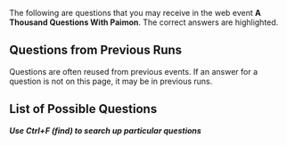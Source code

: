 {{EventTabs
|rootpage = A Thousand Questions With Paimon/2021-08-27
}}
The following are questions that you may receive in the web event '''A Thousand Questions With Paimon'''. The correct answers are highlighted.

==Questions from Previous Runs==
{{Main|A Thousand Questions With Paimon/2021-06-25/Story}}
Questions are often reused from previous events. If an answer for a question is not on this page, it may be in previous runs.

==List of Possible Questions==
<!--
Use the following template when inputting a new question
[see Template:ThousandQuestions for field information]

{{ThousandQuestions
|q=
|a1=
|a2=
|a3=
|a4=
|c=
}}

-->

'''''Use Ctrl+F (find) to search up particular questions'''''
{{ThousandQuestions
|q="Cryo attacks can destroy Pyro Abyss Mage shields at the same rate as Hydro attacks" &mdash; is this statement true?
|a1=False
|a2=True
|c=1
}}
{{ThousandQuestions
|q="Currently, each Shrine of Depths can only be opened once, and cannot be reset" - is this statement true?
|a1=False
|a2=True
|c=2
}}
{{ThousandQuestions
|q="The Pyro Regisvine is immune to {{Color|Pyro DMG}}" &mdash; is this statement true?
|a1=False
|a2=True
|c=1
}}
{{ThousandQuestions
|q="The second charge level of Bennett's Elemental Skill, Passion Overload, will launch him, and this cannot be prevented by any other operations" - is this statement true?
|a1=False
|a2=True
|c=1
}}
{{ThousandQuestions
|q="When Chongyun uses his Elemental Skill, Spirit Blade: Chonghua's Layered Frost, Diluc's attacks within that field will be infused with {{Color|Cryo DMG}}" - Is this statement true?
|a1=False
|a2=True
|c=1
}}
{{ThousandQuestions
|q=After dying in a Domain, you are automatically teleported to the nearest Statue of The Seven.
|a1=False
|a2=True
|c=1
}}
{{ThousandQuestions
|q=After using his Elemental Burst, Lightning Fang, Razor's Normal Attacks will deal {{Color|Electro DMG}}.
|a1=False
|a2=True
|c=1
}}
{{ThousandQuestions
|q=At which Mondstadt Reputation Level is the Anemo Treasure Compass diagram obtained?
|a1=Lv. 5
|a2=Lv. 6
|a3=Lv. 7
|a4=Lv. 8
|c=2
}}
{{ThousandQuestions
|q=At which of the following Liyue restaurants can you try Xiangling's cooking?
|a1=Liuli Pavilion
|a2=Wangsheng Funeral Parlor
|a3=Wanmin Restaurant
|a4=Xinyue Kiosk
|c=3
}}
{{ThousandQuestions
|q=Barbara's Elemental Skill "Let the Show Begin♪" will intermittently apply Hydro to the active character. This can be used to clear Electro from a character who has had it applied to them.
|a1=False
|a2=True
|c=1
}}
{{ThousandQuestions
|q=Barbara's Talent, Glorious Season, is able to decrease the Stamina Consumption of all party members when Barbara is in the party.
|a1=False
|a2=True
|c=1
}}
{{ThousandQuestions
|q=Beidou's fleet is called:
|a1=The Corvus Fleet
|a2=The Crater Fleet
|a3=The Crux Fleet
|a4=The Cygnus Fleet
|c=3
}}
{{ThousandQuestions
|q=Can two characters of the same element activate an Elemental Resonance in Co-Op Mode?
|a1=No
|a2=Yes
|c=2
}}
{{ThousandQuestions
|q=Diluc used to be the Knights of Favonius':
|a1=Captain of the Investigation Team
|a2=Cavalry Captain
|a3=Master
|a4=Quartermaster
|c=2
}}
{{ThousandQuestions
|q=Donna, an assistant at Flora Whisper flower store, is infatuated with:
|a1=Diluc
|a2=Jean
|a3=Kaeya
|a4=Lisa
|c=1
}}
{{ThousandQuestions
|q=Each character has their own Fullness meter. Once it is full, that character cannot continue to consume Dishes. Based on what factor does the Fullness meter return to normal?
|a1=Battles fought
|a2=DMG taken
|a3=Intensity of physical activity undertaken by the character
|a4=Time
|c=4
}}
{{ThousandQuestions
|q=Fatui Skirmishers will empower themselves in battle, and these empowerments must be removed to defeat them quickly. Of the following interactions, which one is the least efficient?
|a1=Cryogunner Legionnaire - use {{Color|Pyro DMG}}
|a2=Electrohammer Vanguard - use {{Color|Pyro DMG}}
|a3=Geochanter Bracer - use {{Color|Geo DMG}}
|a4=Pyroslinger Bracer - use {{Color|Hydro DMG}}
|c=2
}}
{{ThousandQuestions
|q=For which of the following can Geo Sigils not be exchanged?
|a1=Character Level-Up Material
|a2=Mora
|a3=Talent Level-Up Materials
|a4=Weapon Ascension Materials
|c=3
}}
{{ThousandQuestions
|q=From which of these locations can Musk Reef be reached via a black hole?
|a1=*Falcon Coast
|a2=Cape Oath
|a3=Starsnatch Cliff
|a4=Stormbearer Point
|c=2
}}
{{ThousandQuestions
|q=How many Fortify stacks can Zhongli's Passive Talent "Resonant Waves" provide?
|a1=3
|a2=4
|a3=5
|a4=6
|c=3
}}
{{ThousandQuestions
|q=How many Ley Line challenges can exist in Mondstadt and Liyue at any one time?
|a1=2
|a2=4
|a3=6
|a4=8
|c=2
}}
{{ThousandQuestions
|q=How many elements make up the continent of Teyvat?
|a1=5
|a2=6
|a3=7
|a4=8
|c=3
}}
{{ThousandQuestions
|q=How many kinds of elemental Primordial Showers do Primo Geovishaps have at their disposal?
|a1=3
|a2=4
|a3=5
|a4=6
|c=2
}}
{{ThousandQuestions
|q=How many times does Cryo Hypostasis: Daleth need to be attacked while it is near defeat in order to break its shield?
|a1=2 times
|a2=3 times
|a3=4 times
|a4=5 times
|c=2
}}
{{ThousandQuestions
|q=How many times will Diona's Elemental Burst heal a character?
|a1=5
|a2=6
|a3=7
|a4=8
|c=2
}}
{{ThousandQuestions
|q=How many types of Hydro Mimics can the Oceanid summon in total?
|a1=6 types
|a2=7 types
|a3=8 types
|a4=9 types
|c=3
}}
{{ThousandQuestions
|q=How many types of elemental combinations does Azhdaha have?
|a1=3 types
|a2=4 types
|a3=5 types
|a4=6 types
|c=2
}}
{{ThousandQuestions
|q=How often does the Abyssal Moon Spire reset?
|a1=10th and 20th of each month
|a2=1st and 15th of each month
|a3=1st and 16th of each month
|a4=5th and 15th of each month
|c=3
}}
{{ThousandQuestions
|q=How often does the Rite of Descension, one of Liyue's traditional ceremonies, occur?
|a1=Once a year
|a2=Once every four years
|a3=Once every three years
|a4=Once every two years
|c=1
}}
{{ThousandQuestions
|q=In Jean's Story Quest, "Leo Minor Chapter," what is the name of Margaret's lost cat?
|a1=Cutie
|a2=Prince
|a3=Princess
|a4=Tigger
|c=2
}}
{{ThousandQuestions
|q=In Liyue, there is a plant that carefully listens to people's singing. That plant is called:
|a1=Glaze Lily
|a2=Qingxin
|a3=Silk Flower
|a4=Violetgrass
|c=1
}}
{{ThousandQuestions
|q=In the Serenitea Pot, which of the following ways can be used to obtain Furnishing Blueprints?
|a1=All of the options are true.
|a2=Complete quest to obtain.
|a3=Complete the Adeptal Mirror quest to obtain.
|a4=Redeem with Realm Currency at the Realm Depot.
|c=1
}}
{{ThousandQuestions
|q=In the Story Quest "Bookworm Swordsman", which volume of "Legend of the Shattered Halberd" did Xingqiu borrow from Chang the Ninth?
|a1=1
|a2=2
|a3=4
|a4=6
|c=4
}}
{{ThousandQuestions
|q=Klee's Normal Attack can greatly reduce ore durability. As such, her Plunging Attack will allow us to mine ore even faster.
|a1=False
|a2=True
|c=1
}}
{{ThousandQuestions
|q=Lisa's "General Pharmaceutics" Passive Talent gives her a chance to refund materials used in crafting Character Enhancement Materials.
|a1=False
|a2=True
|c=1
}}
{{ThousandQuestions
|q=Noelle's Elemental Skill, Breastplate, is able to deal one instance of {{Color|Geo DMG}} to nearby enemies. It will not generate any Elemental Particles.
|a1=False
|a2=True
|c=2
}}
{{ThousandQuestions
|q=Of the following Mondstadt taverns, Diona is a bartender at:
|a1=Angel's Gift
|a2=Angel's Share
|a3=The Cat's Ear
|a4=The Cat's Tail
|c=4
}}
{{ThousandQuestions
|q=Primo Geovishaps change their element as the battle progresses. Which of the following is not an element that they may change to?
|a1=Anemo
|a2=Cryo
|a3=Electro
|a4=Pyro
|c=1
}}
{{ThousandQuestions
|q=Sucrose is the assistant of the genius alchemist called:
|a1=Albedo
|a2=Lisa
|a3=Mona
|a4=Timaeus
|c=1
}}
{{ThousandQuestions
|q=Sucrose's Passive Talent, Mollis Favonius, increases the Energy Recharge of all other party members by 20% of Sucrose's Energy Recharge for 8s when Sucrose's Elemental Skill or Burst hits an opponent.
|a1=False
|a2=True
|c=1
}}
{{ThousandQuestions
|q=The Karst Crawlers at Mt. Hulao can entrap anyone who steps on them, covering the intruder in amber. Who planted those plants?
|a1=Cloud Retainer
|a2=Conqueror of Demons
|a3=Moon Carver
|a4=Mountain Shaper
|c=4
}}
{{ThousandQuestions
|q=The Sunsettia is the most commonly found food in the game. It has no other uses apart from being eaten as-is.
|a1=False
|a2=True
|c=1
}}
{{ThousandQuestions
|q=The materials for crafting Furnishings for the Serenitea Pot can be obtained by the following methods:
|a1=All of the options are true.
|a2=Collecting different types of wood in the wild.
|a3=Making dyes in the Serenitea Pot.
|c=1
}}
{{ThousandQuestions
|q=The people of Liyue believe that the adepti dwell in:
|a1=Guyun Stone Forest
|a2=Jueyun Karst
|a3=Mt. Tianheng
|a4=Qingce Village
|c=2
}}
{{ThousandQuestions
|q=The pet that Qiqi would like to have the most is a:
|a1=Finch
|a2=Rabbit
|a3=Slime
|a4=turtle
|c=1
}}
{{ThousandQuestions
|q=The rivalry between the two famed styles of cooking, Li and Yue, is a few hundred years old. Out of the two, the Yue style is popular among the enthusiasts of:
|a1=Mountain delicacies
|a2=Seaside delectables
|c=2
}}
{{ThousandQuestions
|q=True of false: Entering a Domain consumes Original Resin or Condensed Resin.
|a1=False
|a2=True
|c=1
}}
{{ThousandQuestions
|q=True or false: After lowering the World Level, the maximum available difficulty level of the Stormterror challenge will also decrease.
|a1=False
|a2=True
|c=1
}}
{{ThousandQuestions
|q=True or false: In Co-Op mode, you can cause Seelie in friend's world to move and guide you.
|a1=False
|a2=True
|c=1
}}
{{ThousandQuestions
|q=True or false: On the PC version, you can press Left Alt + 1/2/3/4 to switch to the corresponding character in your party and cast their Elemental Burst.
|a1=False
|a2=True
|c=2
}}
{{ThousandQuestions
|q=True or false: On the page for the event wish "Epitome Invocation," select the magnification icon to view the effects of the current weapons.
|a1=False
|a2=True
|c=2
}}
{{ThousandQuestions
|q=True or false: Rainy weather extinguishes Flaming Flowers, allowing us to gather them immediately.
|a1=False
|a2=True
|c=1
}}
{{ThousandQuestions
|q=True or false: Through crafting, Dust of Azoth can convert any material to another material of the same type. Different material types require different quantities of Dust of Azoth.
|a1=False
|a2=True
|c=1
}}
{{ThousandQuestions
|q=True or false: When fighting Anemo Hypostasis: Beth, dealing {{Color|Black|Elemental DMG}} to the Anemo Orbs summoned by the Anemo Hypostasis converts them into Elemental Orbs of a different type.
|a1=False
|a2=True
|c=1
}}
{{ThousandQuestions
|q=True or false: When the World Level does not change, raising your Adventure Rank increases the level of monsters in the world.
|a1=False
|a2=True
|c=1
}}
{{ThousandQuestions
|q=True or false: Xiao's Talent "Transcension: Gravity Defier" guarantees that Xiao will never take damage from a Plunging Attack
|a1=False
|a2=True
|c=1
}}
{{ThousandQuestions
|q=Up to how much wood can a tree drop in the open world?
|a1=2
|a2=3
|a3=4
|a4=5
|c=2
}}
{{ThousandQuestions
|q=Using Geo attacks against Anemo Hypostasis: Beth will cause a Crystallize reaction.
|a1=False
|a2=True
|c=1
}}
{{ThousandQuestions
|q=Wangshu Inn's cat is called:
|a1=Dawei
|a2=Fugui
|a3=Tic
|a4=Wei
|c=4
}}
{{ThousandQuestions
|q=We can make Condensed Resin by using Original Resin and Crystal Cores. In the current live version of Genshin Impact, what is the maximum quantity of Condensed Resin that can be held at once?
|a1=2
|a2=3
|a3=4
|a4=5
|c=4
}}
{{ThousandQuestions
|q=We can still accumulate Adventure EXP without ascending the World Level.
|a1=False
|a2=True
|c=2
}}
{{ThousandQuestions
|q=What does "Lupical" mean?
|a1=Enemies
|a2=Family
|a3=Friends
|a4=Strangers
|c=2
}}
{{ThousandQuestions
|q=What factors influence Oz's time on the field?
|a1=ATK
|a2=Duration is fixed
|a3={{Color|Electro DMG Bonus}}
|a4=Skill Level
|c=2
}}
{{ThousandQuestions
|q=What is Amber the champion of in Mondstadt?
|a1=Bungee Jumping
|a2=Fencing
|a3=Gliding
|a4=Swimming
|c=3
}}
{{ThousandQuestions
|q=What is Fischl's position at the Adventurers' Guild?
|a1=Coordinator
|a2=Investigator
|a3=Recruiter
|a4=Secretary
|c=2
}}
{{ThousandQuestions
|q=What is the CD of the World Level adjustment function?
|a1=24 hours
|a2=48 hours
|a3=72 hours
|a4=No CD
|c=1
}}
{{ThousandQuestions
|q=What is the Energy Cost of Diluc's Elemental Burst, Dawn?
|a1=40
|a2=60
|a3=80
|c=1
}}
{{ThousandQuestions
|q=What is the Teapot Traveling Salesman's name?
|a1=Chubby
|a2=Dubby
|a3=Stubby
|a4=Tubby
|c=1
}}
{{ThousandQuestions
|q=What is the load limit of a Wind Catcher?
|a1=3
|a2=4
|a3=5
|a4=6
|c=3
}}
{{ThousandQuestions
|q=What is the maximum number of characters that can be displayed in a friend's Character Showcase?
|a1=10
|a2=4
|a3=6
|a4=8
|c=4
}}
{{ThousandQuestions
|q=What is the name of the bartender at the Angel's Share?
|a1=Charles
|a2=Huffman
|a3=Stanley
|a4=Wagner
|c=1
}}
{{ThousandQuestions
|q=What is the name of the hotel where the Fatui diplomats were staying during Mondstadt's Stormterror issue?
|a1=Goth Grand Hotel
|a2=Grand Goth Hotel
|a3=Liyue Grand Hotel
|a4=Mondstadt Grand Hotel
|c=1
}}
{{ThousandQuestions
|q=What is the name of the night shift guard of the Northland Bank?
|a1=Ivanovich
|a2=Nadia
|a3=Soraya
|a4=Vlad
|c=2
}}
{{ThousandQuestions
|q=What reaction will occur when a Pyro Elemental Attack is used against Anemo Hypostasis: Beth?
|a1=Electro-Charged
|a2=Overloaded
|a3=Superconduct
|a4=Swirl
|c=4
}}
{{ThousandQuestions
|q=When Hydro is used to extinguish the Hilichurl Berserker's torch, how does the Hilichurl Berserker react?
|a1=Charges forward waving its extinguished torch around to attack
|a2=Takes out a match and re-ignites the torch
|a3=Throws away its torch and becomes a normal hilichurl
|a4=Turns around and runs away, then calls for reinforcements
|c=2
}}
{{ThousandQuestions
|q=When Kaeya is in the party, character's Stamina Consumption when sprinting is decreased.
|a1=False
|a2=True
|c=2
}}
{{ThousandQuestions
|q=When Xiangling's Guoba is breathing fire, if a character is in the AoE of the fire breath, they will also be affected by Pyro.
|a1=False
|a2=True
|c=1
}}
{{ThousandQuestions
|q=When crafting Furnishings, friends can assist each other. Which of the following statements is wrong?
|a1=Assistance can reduce the production time by 4 hours.
|a2=Each "assistance" will randomly reduce the time requires to produce a piece of furniture.
|a3=There are a limited amount of times you can assist a friend per day.
|a4=You need to talk to Tubby in your friend's Serenitea Pot in order to offer assistance.
|c=2
}}
{{ThousandQuestions
|q=When does the Boreas fight refresh every week?
|a1=Monday, 0:00 AM
|a2=Monday, 12:00 AM
|a3=Monday, 3:00 AM
|a4=Monday, 4:00 AM
|c=4
}}
{{ThousandQuestions
|q=When making Mystic Enhancement Ore from Magical Crystal Ore,what quantity of Original Resin is consumed to make 6 Mystic Enhancement Ores?
|a1=10
|a2=20
|a3=30
|a4=40
|c=1
}}
{{ThousandQuestions
|q=When the Anemo Traveler is affected by Pyro, holding the Traveler's Elemental Skill can be used to cause an Elemental Absorption.
|a1=False
|a2=True
|c=2
}}
{{ThousandQuestions
|q=Which element is most effective at attacking a Cryo Regisvine's weak points?
|a1=Anemo
|a2=Electro
|a3=Hydro
|a4=Pyro
|c=4
}}
{{ThousandQuestions
|q=Which of the Archons was Mora named after?
|a1=The Anemo Archon
|a2=The Electro Archon
|a3=The Geo Archon
|a4=The Pyro Archon
|c=3
}}
{{ThousandQuestions
|q=Which of the Fatui Harbingers is Childe?
|a1=The Eleventh
|a2=The Ninth
|a3=The Tenth
|a4=The Twelfth
|c=1
}}
{{ThousandQuestions
|q=Which of the following Book Collections was written by Klee's mother, Alice?
|a1=Hillchurl Ballad Selection
|a2=Hillchurl Cultural Customs
|a3=Teyvat Travel Guide
|a4=The Boar Princess
|c=3
}}
{{ThousandQuestions
|q=Which of the following Hilichurl tribes does not appear at Dadaupa Gorge?
|a1=Eclipse Tribe
|a2=Lunar Tribe
|a3=Meaty Tribe
|a4=Sleeper Tribe
|c=2
}}
{{ThousandQuestions
|q=Which of the following Ley Line Disorders has not featured in a Domain?
|a1=Characters being periodically inflicted with Condensed Ice
|a2=Characters being periodically inflicted with High Voltage
|a3=Characters being periodically inflicted with Slowing Water
|a4=Characters being periodically inflicted with Smoldering Flames
|c=2
}}
{{ThousandQuestions
|q=Which of the following World Levels does not require an Ascension Quest to reach?
|a1=4
|a2=5
|a3=6
|a4=7
|c=2
}}
{{ThousandQuestions
|q=Which of the following about Yanfei's "Scarlet Seal" is false?
|a1=If Elemental Skill is used, Yanfei will gain the max amount of Scarlet Seals.
|a2=Scarlet Seals will disappear when Yanfei leaves the field.
|a3=Scarlet Seals will increase Yanfei's Charged Attack.
|a4=While Scarlet Seals are present,Yanfei's Stamina consumption is decreased.
|c=1
}}
{{ThousandQuestions
|q=Which of the following about companions that move-in to the Serenitea Pot is correct?
|a1=Companions that move-in to the Serenitea Pot will gain Companionship EXP.
|a2=Companions that move-in to the Serenitea Pot will obtain Mora.
|a3=Companions that move-in to the Serenitea Pot will obtain Primogems.
|c=1
}}
{{ThousandQuestions
|q=Which of the following animals does not appear in "The Boar Princess" Book Collection?
|a1=Fox
|a2=Rabbit
|a3=Turtle
|a4=Wolf pup
|c=2
}}
{{ThousandQuestions
|q=Which of the following areas do not contain any Violetgrass?
|a1=Mingyun Village
|a2=Qingxu Pool
|a3=Sal Terrae
|a4=Wuwang Hill
|c=2
}}
{{ThousandQuestions
|q=Which of the following artifact sets does not include any items of 4 stars or above?
|a1=Prayers to Springtime
|a2=Resolution of Sojourner
|a3=Retracing Bolide
|a4=Traveling Doctor
|c=4
}}
{{ThousandQuestions
|q=Which of the following attacks is a Cryo Abyss Mage's shield immune to?
|a1=Amber's Elemental Burst
|a2=Amber's Elemental Skill
|a3=Kaeya's Charged Attack
|a4=Kaeya's Elemental Skill
|c=4
}}
{{ThousandQuestions
|q=Which of the following cannot be achieved with the archive?
|a1=Obtaining detailed information on items that have not yet been obtained
|a2=Reading books collected
|a3=Viewing collected Viewpoints
|a4=Viewing game tutorials
|c=1
}}
{{ThousandQuestions
|q=Which of the following cannot be obtained via Domains?
|a1=Adventure EXP
|a2=Mora
|a3=Primogem
|a4=Traveler Friendship EXP
|c=4
}}
{{ThousandQuestions
|q=Which of the following cannot provide energy to charge an Elemental Burst?
|a1=Defeating monsters
|a2=Gaining Elemental Particles or Elemental Orbs
|a3=Having a character who has the Exile artifact set equipped use their Elemental Burst
|a4=Interacting with a Statue of The Seven
|c=4
}}
{{ThousandQuestions
|q=Which of the following characters can provide a bonus when crafting Vajrada Amethyst Chunks?
|a1=Mona
|a2=None of the other options are true
|a3=Sucrose
|a4=Xingqiu
|c=2
}}
{{ThousandQuestions
|q=Which of the following characters can provide a bonus when forging the Whiteblind?
|a1=Chongyun
|a2=Diluc
|a3=Noelle
|a4=None of the above
|c=2
}}
{{ThousandQuestions
|q=Which of the following characters did not have a pet turtle as a child?
|a1=Amber
|a2=Diluc
|a3=Jean
|c=1
}}
{{ThousandQuestions
|q=Which of the following characters does not belong to the Knights of Favonius?
|a1=Albedo
|a2=Barbara
|a3=Klee
|a4=Mona
|c=4
}}
{{ThousandQuestions
|q=Which of the following characters is least efficient at destroying the Rock Pillars summoned by Geo Hypostasis: Gimel?
|a1=Klee
|a2=Ningguang
|a3=Noelle
|a4=Venti
|c=4
}}
{{ThousandQuestions
|q=Which of the following characters is the most suitable counter to Electro Hypostasis: Aleph?
|a1=Fischl
|a2=Klee
|a3=Lisa
|c=2
}}
{{ThousandQuestions
|q=Which of the following characters will not have their Charged Attacks infused by {{Color|Cryo DMG}} by Chongyun's Spirit Blade: Chonghua's Layered Frost?
|a1=Keqing
|a2=Klee
|a3=Razor
|a4=Xiangling
|c=2
}}
{{ThousandQuestions
|q=Which of the following combinations of materials can be used to create Dvalin's Claw in Alchemy?
|a1=Bloodjade Branch + Dream Solvent
|a2=Dablin's Sigh + Dream Solvent
|a3=Dvalin's Sigh + Dust of Azoth
|a4=Tail of Boreas + Dust of Azoth
|c=2
}}
{{ThousandQuestions
|q=Which of the following creatures or items cannot appear when you destroy a chunk of amber on Mt. Hulao?
|a1=Crane
|a2=Hilichurl
|a3=Mint
|a4=Slime
|c=3
}}
{{ThousandQuestions
|q=Which of the following dishes cannot be acquired by purchasing it at a shop?
|a1=Adeptus' Temptation
|a2=Chicken-Mushroom Skewer
|a3=Fisherman's Toast
|a4=Teyvat Fried Egg
|c=1
}}
{{ThousandQuestions
|q=Which of the following dishes increases character DEF?
|a1=Flaming Red Bolognese
|a2=Jewelry Soup
|a3=Northern Smoked Chicken
|a4=Sticky Honey Roast
|c=2
}}
{{ThousandQuestions
|q=Which of the following dishes is not a Mondstadt staple?
|a1="Pile 'Em Up"
|a2=Mondstadt Hash Brown
|a3=Moon Pie
|a4=Mora Meat
|c=4
}}
{{ThousandQuestions
|q=Which of the following drinks cannot be purchased in the Mondstadt tavern?
|a1=Apple Cider
|a2=Berry & Mint Burst
|a3=Holy Water
|a4=Wolfhook Juice
|c=3
}}
{{ThousandQuestions
|q=Which of the following drops Chilled Meat when defeated?
|a1=Forest Boar
|a2=Pigeon
|a3=Snow Fox
|a4=The Great Snowboar King
|c=4
}}
{{ThousandQuestions
|q=Which of the following elements is Boreas not immune to?
|a1=Anemo
|a2=Cryo
|a3=Pyro
|c=3
}}
{{ThousandQuestions
|q=Which of the following elements is the most efficient at breaking a Hydro Abyss Mage's shield?
|a1=Anemo
|a2=Cryo
|a3=Electro
|a4=Pyro
|c=2
}}
{{ThousandQuestions
|q=Which of the following is a signature dish at Wangshu Inn?
|a1=Almond Tofu
|a2=Black-Back Perch Stew
|a3=Golden Crab
|a4=Matsutake Meat Rolls
|c=1
}}
{{ThousandQuestions
|q=Which of the following is not a barf from Mondstadt?
|a1=Helen
|a2=Qingzhou
|a3=Six-Fingered José
|a4=Venti
|c=2
}}
{{ThousandQuestions
|q=Which of the following is not a buff provided by Bennett's Elemental Burst, Fantastic Voyage?
|a1=ATK increase
|a2=Applying Pyro
|a3=Energy Recharge Increase
|a4=HP Regeneration
|c=3
}}
{{ThousandQuestions
|q=Which of the following is not a method of restoring characters' Stamina?
|a1=Consume Northern Smoked Chicken while climbing
|a2=Pausing to rest in an Upcurrent while gliding
|a3=Stop sprinting and wait for a while
|a4=Stop swimming and tread water for a while
|c=4
}}
{{ThousandQuestions
|q=Which of the following is not a way for Yanfei to obtain Scarlet Seals?
|a1=Use Charged Attack on an enemy.
|a2=Use Yanfei's Elemental Burst.
|a3=Use Yanfei's Elemental Skill to attack an enemy.
|a4=Use Yanfei's Normal Attack on an enemy.
|c=1
}}
{{ThousandQuestions
|q=Which of the following is not one of the Cryo Regisvine's weak points?
|a1=Corolla
|a2=Petals
|a3=Root
|c=2
}}
{{ThousandQuestions
|q=Which of the following is the customary Hilichurl greeting?
|a1=Dada!
|a2=Nunu!
|a3=Olah!
|a4=YA!
|c=3
}}
{{ThousandQuestions
|q=Which of the following is true regarding entering the Serenitea Pot?
|a1=Serenitea Pot can be entered from a boat in Liyue.
|a2=Serenitea Pot can be entered from the Adventurers' Guild.
|a3=Serenitea Pot can be entered from your gadgets in the Inventory.
|a4=Serenitea Pot can be entered on foot from Mondstadt.
|c=3
}}
{{ThousandQuestions
|q=Which of the following items can Boreas drop?
|a1=All of the other options are true
|a2=Artifacts
|a3=Character Level-Up Materials
|a4=Weapon Prototype
|c=1
}}
{{ThousandQuestions
|q=Which of the following items can you obtain from the Unusual Hilichurl?
|a1=Cabbage
|a2=Damaged Mask
|a3=Ore
|a4=Primogem
|c=1
}}
{{ThousandQuestions
|q=Which of the following items cannot be converted using the Parametric Transformer?
|a1=Mint
|a2=Slime Condensate
|a3=Spirit Locket of Boreas
|a4=Sunsettia
|c=3
}}
{{ThousandQuestions
|q=Which of the following items cannot be purchased in a shop in Mondstadt?
|a1=Cabbage
|a2=Pepper
|a3=Rice
|a4=Wheat
|c=3
}}
{{ThousandQuestions
|q=Which of the following items does not belong to the Liyue region?
|a1=Cor Lapis
|a2=Glaze Lily
|a3=Violetgrass
|a4=Wolfhook
|c=4
}}
{{ThousandQuestions
|q=Which of the following locations can Crabs be acquired from?
|a1=Qingyun Peak
|a2=Springvale
|a3=Wolvendom
|a4=Yaoguang Shoal
|c=4
}}
{{ThousandQuestions
|q=Which of the following locations does not belong to the Liyue region?
|a1=Brightcrown Canyon
|a2=Guili Plains
|a3=Mt. Aozang
|a4=Wuwang Hill
|c=1
}}
{{ThousandQuestions
|q=Which of the following locations does not belong to the Mondstadt region?
|a1=Nantianmen
|a2=Starsnatch Cliff
|a3=Thousand Winds Temple
|a4=Whispering Woods
|c=1
}}
{{ThousandQuestions
|q=Which of the following materials can be converted with Dust of Azoth?
|a1=Crystal Chunk
|a2=Dream of the Dandelion Gladiator
|a3=Philosophies of Resistance
|a4=Varunada Lazurite Gemstone
|c=4
}}
{{ThousandQuestions
|q=Which of the following materials can be used to make Yellow Dye inside the Serenitea Pot?
|a1=All the other options are true
|a2=Berry
|a3=Cor Lapis
|c=1
}}
{{ThousandQuestions
|q=Which of the following materials cannot be dropped by a Primo Geovishap?
|a1=Agnidus Agate Gemstone
|a2=Juvenile Jade
|a3=Vajrada Amethyst Gemstone
|a4=Vayuda Turquoise Gemstone
|c=4
}}
{{ThousandQuestions
|q=Which of the following materials cannot be found in the Archive?
|a1=Books
|a2=Seelie
|a3=Small animals
|a4=Wind Gliders
|c=4
}}
{{ThousandQuestions
|q=Which of the following methods can be used to obtain fowl?
|a1=Catching Fish
|a2=Killing Pigeons
|a3=Killing Squirrels
|a4=Talking to Timmie
|c=2
}}
{{ThousandQuestions
|q=Which of the following methods cannot be used to acquire Crystal Chunks?
|a1=Dispatching a character on an expedition
|a2=Gathering in the world
|a3=Shop purchase
|c=3
}}
{{ThousandQuestions
|q=Which of the following methods will not allow a Traveler to gather a Flaming Flower Stamen in the world?
|a1=Attacking the Flaming Flower using a Cryo skill
|a2=Attacking the Flaming Flower using a Hydro skill
|a3=Attacking the Flaming Flower with a Physical attacking using a Claymore character
|c=3
}}
{{ThousandQuestions
|q=Which of the following monsters will not emerge from a Blossom of Revelation challenge?
|a1=Eye of the Storm
|a2=Ruin Guard
|a3=Stonehide Lawachurl
|a4=Unusual Hilichurl
|c=4
}}
{{ThousandQuestions
|q=Which of the following plants is not unique to Mondstadt?
|a1=Cecilia
|a2=Small Lamp Grass
|a3=Sweet Flower
|a4=Windwheel Aster
|c=3
}}
{{ThousandQuestions
|q=Which of the following regional specialties can be obtained from Stormterror's Lair?
|a1=Cecilia
|a2=Jueyun Chili
|a3=Windwheel Aster
|a4=Wolfhook
|c=3
}}
{{ThousandQuestions
|q=Which of the following statements about Amber is false?
|a1=A party with Amber in it has reduced Stamina Consumption when gliding.
|a2=Amber's "Precise Shot" Talent allows her to gain additional CRIT Rate for a certain period after hitting an opponent's weak spot.
|a3=Amber's Baron Bunny can taunt nearby enemies and create safe openings to deal damage.
|a4=Amber's specialty dish may be obtained through perfectly cooking Steak.
|c=2
}}
{{ThousandQuestions
|q=Which of the following statements about Daily Commissions is true?
|a1=After finishing Daily Commissions in our own world, we can visit another player's world in Co-Op Mode and complete further Daily Commissions to win additional rewards.
|a2=Daily Commissions must be accepted on a daily basis from the Adventurers' Guild.
|a3=Daily Commissions refresh daily at midnight.
|a4=We can receive a maximum of 4 commission rewards per day.
|c=4
}}
{{ThousandQuestions
|q=Which of the following statements about Elemental Reactions is false?
|a1=Anemo can trigger a Swirl reaction with Geo
|a2=When Cryo meets Electro, Superconduct is triggered
|a3=When Electro meets Hydro, Electro-Charged is triggered
|a4=When Electro meets Pyro, Overload is triggered
|c=1
}}
{{ThousandQuestions
|q=Which of the following statements about Elemental Reactions is false?
|a1=Anemo can trigger a Swirl reaction with Geo
|a2=When Cryo meets Electro, Superconduct is triggered
|a3=When Electro meets Hydro, Electro-Charged is triggered
|a4=When Electro meets Pyro, Overloaded is triggered
|c=1
}}
{{ThousandQuestions
|q=Which of the following statements about Elemental Reactions is true?
|a1=None of the other options are true
|a2=The Burning reaction itself deals DMG
|a3=The Frozen reaction itself deals DMG
|a4=The Melt reaction itself deals DMG
|c=2
}}
{{ThousandQuestions
|q=Which of the following statements about Elemental Reactions is true?
|a1=The strength of the shield created through a Crystallize reaction depends on the HP and DEF of the character that triggers the reaction.
|a2=Using Cryo to trigger Melt deals greater DMG than triggering it with Pyro.
|a3=Using Hydro to trigger Vaporize deals greater DMG than triggering it using Pyro.
|c=3
}}
{{ThousandQuestions
|q=Which of the following statements about Friendship Level is false?
|a1=As a character's Friendship Level increases, new character Voice-Over lines will be progressively unlocked
|a2=As a character's Friendship Level increases, their ATK will also increase
|a3=As a character's Friendship Level increases, their Character Stories will be unlocked
|c=2
}}
{{ThousandQuestions
|q=Which of the following statements about Geo constructs is true?
|a1=All Geo constructs may be climbed
|a2=Geo constructs can be used to block certain monster attacks
|a3=There is no limit to the number of Geo constructs that may be created
|c=2
}}
{{ThousandQuestions
|q=Which of the following statements about Geovishap Hatchlings is false?
|a1=Geovishap Hatchlings are immune to {{Color|Geo DMG}}
|a2=When Geovishap Hatchlings are underground, Geo Crystals will be produced. Picking them up generates a Crystal shield for the character.
|a3=When the character is not protected by a shield from a Crystallize reaction, some of the Geovishap Hatchling's attacks will be followed by follow-up attacks when they hit.
|a4=When the character is protected by a shield from a Crystallize reaction, the Geovishap Hatchling's charging attack will send itself flying on impact
|c=1
}}
{{ThousandQuestions
|q=Which of the following statements about Klee is false?
|a1=Klee's Charged Attack can launch certain large monsters.
|a2=Klee's Elemental Burst, Sparks 'n' Splash, will target enemies and deal {{Color|Pyro DMG}} to them independently throughout its duration.
|a3=Klee's Passive Talent "All of My Treasures!" displays nearby regional specialties from Mondstadt.
|a4=Opponents who are hit by Klee's Elemental Skill, Jumpy Dumpty, will have their Pyro RES decreased.
|c=4
}}
{{ThousandQuestions
|q=Which of the following statements about Plunging Attacks is false?
|a1=If a character performs Plunging Attack from too high,they will lose some HP
|a2=Plunging Attacks can deal AoE DMG when the character hits the ground
|a3=Plunging Attacks can only deal {{Color|AoE Physical DMG}}.
|a4=There are currently 5 different types of Plunging Attack based on the different weapon categories
|c=3
}}
{{ThousandQuestions
|q=Which of the following statements about Qiqi is false?
|a1=Qiqi's Elemental Burst, Adeptus Art: Preserver of Fortune, will deal {{Color|Cryo DMG}} to nearby enemies.
|a2=Qiqi's Elemental Skill, Adeptus Art: Herald of Frost, can regenerate HP for all active characters in Co-Op Mode.
|a3=Qiqi's Passive Talent, Former Life Memories, displays nearby regional specialties from Liyue.
|a4=The effect of Qiqi's Passive Talent, Life-Prolonging Methods, is that when characters under the effect of Adeptus Art: Herald of Frost trigger an Elemental Reaction, they will gain a 20% Healing Bonus for 8s.
|c=2
}}
{{ThousandQuestions
|q=Which of the following statements about Serpent Spine is true?
|a1=Serpent Spine can be obtained from wishes.
|a2=Serpent Spine is a sword.
|a3=The DMG-increase stacks do not reset if the character leaves the field.
|a4=When the stacks are full, switching characters and taking DMG will reduce the number of stacks.
|c=3
}}
{{ThousandQuestions
|q=Which of the following statements about Sucrose is false?
|a1=Sucrose's Charged Attack and Plunging Attack both deal {{Color|AoE Anemo DMG}}.
|a2=Sucrose's Passive Talent, Astable Invention, grants a 25% chance to return a portion of materials used in the crafting of Character Talent Materials.
|a3=Sucrose's Passive Talent, Catalyst Conversion, increases the Elemental Mastery of all party members whose element matches the element used in a Swirl reaction triggered by Sucrose by 50 for 8s. Sucrose's own Elemental Mastery cannot be increased this way.
|c=2
}}
{{ThousandQuestions
|q=Which of the following statements about Tartaglia is correct?
|a1=Tartaglia can only trigger Riptide Flash once every 1s.
|a2=Tartaglia is unable to use Plunging Attacks in his Melee Stance.
|a3=Tartaglia will regain 20 Energy if he uses his Elemental Burst while in his Melee Stance.
|a4=Tartaglia's Passive Talent, Never Ending, extends Riptide duration by 10s.
|c=2
}}
{{ThousandQuestions
|q=Which of the following statements about Xiangling is true?
|a1=Picking up the chili that Guoba drops will increase the ATK of your entire party for a period of time.
|a2=When Xiangling uses her Elemental Skill, Guoba will deal {{Color|AoE Pyro DMG}} 4 times.
|a3=Xiangling's Charged Attack has a lunging effect. As such, using it at the edge of a cliff will cause her to go off the cliff.
|a4=Xiangling's Pyronado can deal {{Color|Pyro DMG}} to opponents in a large AoE, but every monster can only be damaged by Pyronado a maximum of three times.
|c=2
}}
{{ThousandQuestions
|q=Which of the following statements about artifacts is false?
|a1=Main affixes pertaining to CRIT Rate and CRIT DMG can only appear in the Circlet of Logos.
|a2=The main affix of the Plume of Death is always ATK.
|a3=Top 5-star artifacts may give 3 or 4 minor affixes.
|a4=We can obtain Sands of Eon that increase {{Color|Black|Elemental DMG}}.
|c=4
}}
{{ThousandQuestions
|q=Which of the following statements about fighting Cryo Hypostasis: Daleth is true?
|a1=Must complete the prerequisite quest "In the Mountains."
|a2=Must complete the prerequisite quest "When the Trail Goes Cold."
|c=1
}}
{{ThousandQuestions
|q=Which of the following statements about the Artifacts section of the Character Screen is correct?
|a1=All of the other options are true
|a2=Artifacts can be filtered by set.
|a3=Artifacts can be filtered by slot.
|a4=Artifacts can be ordered by attribute.
|c=1
}}
{{ThousandQuestions
|q=Which of the following statements about the Geo Traveler's Elemental Skill, Starfell Sword, are false?
|a1=The Meteorite can be used to unlock pressure plates on the map.
|a2=The Meteorite has a certain amount of HP, and can be destroyed by monsters.
|a3=We can hold the Elemental Skill to stack one Meteorite on top of another.
|a4=We can use Meteorites to climb mountainous terrain.
|c=3
}}
{{ThousandQuestions
|q=Which of the following statements about the Spiral Abyss is true?
|a1=None of the other options are true
|a2=The Abyss Corridor splits into two halves from Floor 4 onward.
|a3=The Abyssal Moon Spire resets once per month.
|a4=You must clear Floor 8 of the Abyss Corridor with 9 Abyssal Stars to unlock the Abyssal Moon Spire.
|c=1
}}
{{ThousandQuestions
|q=Which of the following statements about the Spiral Abyss is true?
|a1=All buffs in the Spiral Abyss stack.
|a2=If you fail the Spiral Abyss challenge, you can temporarily leave the stage and continue later on.
|a3=In the Spiral Abyss, Elemental Resonance effects are temporarily disabled.
|a4=Spiral Abyss rewards can be claimed using Condensed Resin.
|c=2
}}
{{ThousandQuestions
|q=Which of the following statements concerning Mona's Elemental Burst, Stellaris Phantasm, is wrong?
|a1=If Mona takes no DMG for 2s after using the Elemental Burst, she will regenerate 20% of her HP.
|a2=It will apply the Omen status onto opponentss and increase the DMG they take during that duration.
|a3=Weaker enemies will be imprisoned within an Illusory Bubble.
|a4=When a party member attacks the Illusory Bubble, it will break, causing immense {{Color|Hydro DMG}}.
|c=1
}}
{{ThousandQuestions
|q=Which of the following statements is false?
|a1=The Oceanid can summon a maximum of two different types of Hydro Mimic at any one time.
|a2=The Oceanid will lose HP when the Hydro Mimics are defeated.
|a3=You can attack the Oceanid directly to deal DMG to it
|c=3
}}
{{ThousandQuestions
|q=Which of the following statements is true about Dragon's Bane?
|a1=The Elemental Mastery attribute can effectively increase the DMG dealt by the elemental reactions.
|a2=This weapon effectively increases the character's Energy Recharge.
|a3=When a Pyro attack hits an enemy unaffected by any element, the attack benefits from a weapon bonus.
|a4=When attacking a Pyro Slime in any state with this weapon the attack benefits from a weapon ability bonus.
|c=1
}}
{{ThousandQuestions
|q=Which of the following statements is true?
|a1=At {{sic|Moonstadt|hide=true}} and Liyue, the Crafting Bench can be used to make specialty gadgets.
|a2=At {{sic|Moonstadt|hide=true}} and Liyue, the crafting list for the Crafting Bench are the same.
|c=2
}}
{{ThousandQuestions
|q=Which of the following weapon's abilities is generated differently from the others
|a1=Dragon's Bane
|a2=Lion's Roar
|a3=Rainslasher
|a4=Solar Pearl
|c=4
}}
{{ThousandQuestions
|q=Which of the following will not allow you to obtain Shrine of Depths Keys?
|a1=Challenging Domains
|a2=Completing a Story Quest
|a3=Completing a World Quest
|a4=Completing an Ascension Quest
|c=2
}}
{{ThousandQuestions
|q=Which place's topography is the result of an Archon hurling giant spears of rock during a time of war?
|a1=Guyun Stone Forest
|a2=Huaguang Stone Forest
|a3=Sal Terrae
|a4=Yoaguang Shoal
|c=1
}}
{{ThousandQuestions
|q=Who is the owner of the best pharmacy in Liyue Harbor, Bubu Pharmacy?
|a1=Baizhu
|a2=Herbalist Gui
|a3=Ningguang
|a4=Qiqi
|c=1
}}
{{ThousandQuestions
|q=Who occupies the eighth seat among the Eleven Fatui Harbingers?
|a1=La Signora
|a2=Scaramouche
|a3=Tartaglia
|a4=Timmie
|c=1
}}
{{ThousandQuestions
|q=Xingqiu is the second son of Liyue's
|a1=Feiyan Commerce Guild
|a2=Feiyun Commerce Guild
|a3=Guhua Commerce Guild
|a4=Guyun Commerce Guild
|c=2
}}
{{ThousandQuestions
|q=Xingqiu's Passive Talent, Flash of Genius, allows him to sometimes refund materials used in crafting Talent Enhancement Materials.
|a1=False
|a2=True
|c=2
}}
{{ThousandQuestions
|q=Xinyan is Liyue Harbor's sole ______ musician.
|a1=Folksong
|a2=Heavy Metal
|a3=Rap
|a4=Rock 'n' roll
|c=4
}}